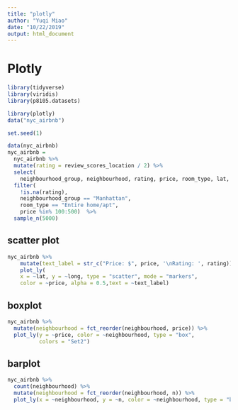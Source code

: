 ```yaml
---
title: "plotly"
author: "Yuqi Miao"
date: "10/22/2019"
output: html_document
---
```


# Plotly

```r
library(tidyverse)
library(viridis)
library(p8105.datasets)

library(plotly)
data("nyc_airbnb")
```

```r
set.seed(1)

data(nyc_airbnb)
nyc_airbnb = 
  nyc_airbnb %>% 
  mutate(rating = review_scores_location / 2) %>%
  select(
    neighbourhood_group, neighbourhood, rating, price, room_type, lat, long) %>%
  filter(
    !is.na(rating), 
    neighbourhood_group == "Manhattan",
    room_type == "Entire home/apt",
    price %in% 100:500)  %>% 
  sample_n(5000)
```

## scatter plot


```r
nyc_airbnb %>% 
    mutate(text_label = str_c("Price: $", price, '\nRating: ', rating)) %>% 
    plot_ly(
    x = ~lat, y = ~long, type = "scatter", mode = "markers",
    color = ~price, alpha = 0.5,text = ~text_label)
```


## boxplot

```r
nyc_airbnb %>% 
  mutate(neighbourhood = fct_reorder(neighbourhood, price)) %>% 
  plot_ly(y = ~price, color = ~neighbourhood, type = "box",
          colors = "Set2")

```

## barplot

```r
nyc_airbnb %>% 
  count(neighbourhood) %>% 
  mutate(neighbourhood = fct_reorder(neighbourhood, n)) %>% 
  plot_ly(x = ~neighbourhood, y = ~n, color = ~neighbourhood, type = "bar")

```












